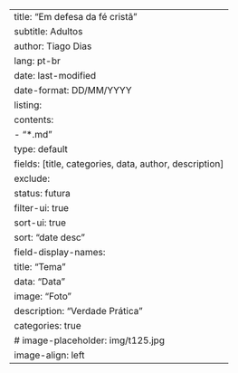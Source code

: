 ---
title: "Em defesa da fé cristã"
subtitle: Adultos
author: Tiago Dias
lang: pt-br
date: last-modified
date-format: DD/MM/YYYY
listing:
    contents:
        - "*.md"
    type: default
    fields: [title, categories, data, author, description]
    exclude:
        status: futura
    filter-ui: true
    sort-ui: true
    sort: "date desc"
    field-display-names:
        title: "Tema"
        data: "Data"
        image: "Foto"
        description: "Verdade Prática"
    categories: true
    # image-placeholder: img/t125.jpg
    image-align: left
---